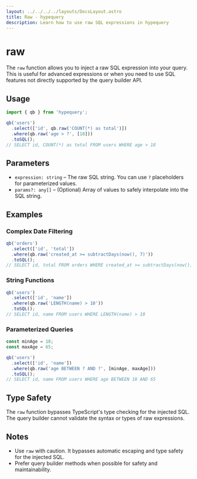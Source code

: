 ```yaml
---
layout: ../../../../layouts/DocsLayout.astro
title: Raw - hypequery
description: Learn how to use raw SQL expressions in hypequery
---
```


# raw

The `raw` function allows you to inject a raw SQL expression into your query. This is useful for advanced expressions or when you need to use SQL features not directly supported by the query builder API.

## Usage

```ts
import { qb } from 'hypequery';

qb('users')
  .select(['id', qb.raw('COUNT(*) as total')])
  .where(qb.raw('age > ?', [18]))
  .toSQL();
// SELECT id, COUNT(*) as total FROM users WHERE age > 18
```

## Parameters
- `expression: string` – The raw SQL string. You can use `?` placeholders for parameterized values.
- `params?: any[]` – (Optional) Array of values to safely interpolate into the SQL string.

## Examples

### Complex Date Filtering

```ts
qb('orders')
  .select(['id', 'total'])
  .where(qb.raw('created_at >= subtractDays(now(), 7)'))
  .toSQL();
// SELECT id, total FROM orders WHERE created_at >= subtractDays(now(), 7)
```

### String Functions

```ts
qb('users')
  .select(['id', 'name'])
  .where(qb.raw('LENGTH(name) > 10'))
  .toSQL();
// SELECT id, name FROM users WHERE LENGTH(name) > 10
```

### Parameterized Queries

```ts
const minAge = 18;
const maxAge = 65;

qb('users')
  .select(['id', 'name'])
  .where(qb.raw('age BETWEEN ? AND ?', [minAge, maxAge]))
  .toSQL();
// SELECT id, name FROM users WHERE age BETWEEN 18 AND 65
```

## Type Safety

The `raw` function bypasses TypeScript's type checking for the injected SQL. The query builder cannot validate the syntax or types of raw expressions.

## Notes
- Use `raw` with caution. It bypasses automatic escaping and type safety for the injected SQL.
- Prefer query builder methods when possible for safety and maintainability. 